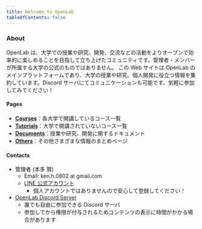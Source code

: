 ```yaml
---
title: Welcome to OpenLab
tableOfContents: false
---
```


### About

OpenLab は、大学での授業や研究、開発、交流などの活動をよりオープンで効率的に楽しめることを目指して立ち上げたコミュニティです。管理者・メンバーが所属する大学の公式のものではありません。
この Web サイトは OpenLab のメインプラットフォームであり、大学の授業や研究、個人開発に役立つ情報を集約しています。Discord サーバにてコミュニケーションも可能です、気軽に参加してみてください！

#### Pages

- **[Courses](./courses)**：各大学で開講しているコース一覧
- **[Tutorials](./tutorials)**：大学で開講されていないコース一覧
- **[Documents](./documents)**：授業や研究、開発に関するドキュメント
- **[Others](./others)**：その他さまざまな情報のまとめページ

#### Contacts

- 管理者 (本多 賢)
  - Email: ken.h.0802 at gmail.com
  - [LINE 公式アカウント](https://lin.ee/dk4a8Me)
    - 個人アカウントではありませんので安心して登録してください！
- [OpenLab Discord Server](https://discord.gg/FxW5G2PCJF)
  - 誰でも自由に参加できる Discord サーバ
  - 参加してから権限が付与されるためコンテンツの表示に時間がかかる場合があります
